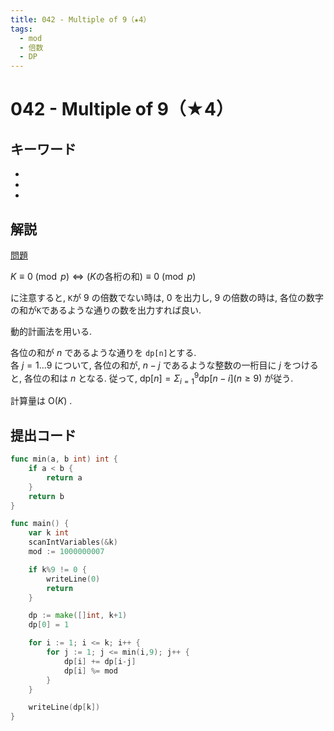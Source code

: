```yaml
---
title: 042 - Multiple of 9（★4）
tags:
  - mod
  - 倍数
  - DP
---
```


# 042 - Multiple of 9（★4）

## キーワード


- <Tag tag="mod" />
- <Tag tag="倍数" />
- <Tag tag="DP" />

## 解説

[問題](https://atcoder.jp/contests/typical90/tasks/typical90_ap)

$K \equiv 0 \pmod p \Leftrightarrow (K\text{の各桁の和}) \equiv 0 \pmod p$

に注意すると, `K`が 9 の倍数でない時は, 0 を出力し, 9 の倍数の時は, 各位の数字の和が`K`であるような通りの数を出力すれば良い.

動的計画法を用いる.

各位の和が $n$ であるような通りを `dp[n]`とする.  
各 $j = 1 \dots 9$ について, 各位の和が, $n-j$ であるような整数の一桁目に $j$ をつけると, 各位の和は $n$ となる. 従って, $\textrm{dp}[n] = \Sigma_{i=1}^{9}{\textrm{dp}[n-i]} (n \ge 9)$ が従う.

計算量は $\mathrm{O}(K)$ .

## 提出コード

```go
func min(a, b int) int {
	if a < b {
		return a
	}
	return b
}

func main() {
	var k int
	scanIntVariables(&k)
	mod := 1000000007

	if k%9 != 0 {
		writeLine(0)
		return
	}

	dp := make([]int, k+1)
	dp[0] = 1

	for i := 1; i <= k; i++ {
		for j := 1; j <= min(i,9); j++ {
			dp[i] += dp[i-j]
			dp[i] %= mod
		}
	}

	writeLine(dp[k])
}
```
